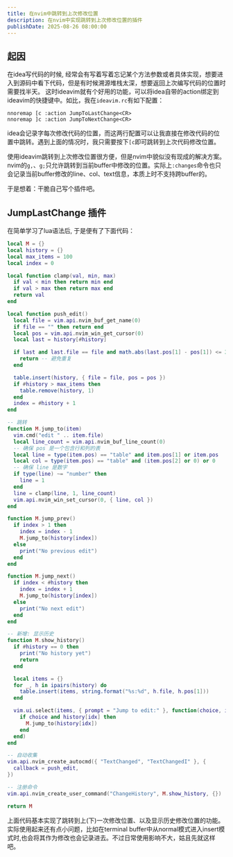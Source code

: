 ```yaml
---
title: 在nvim中跳转到上次修改位置
description: 在nvim中实现跳转到上次修改位置的插件
publishDate: 2025-08-26 08:00:00
---
```


## 起因

在idea写代码的时候, 经常会有写着写着忘记某个方法参数或者具体实现，想要进入到源码中看下代码，但是有时候溯源堆栈太深，想要返回上次编写代码的位置时需要找半天。
这时ideavim就有个好用的功能，可以将idea自带的action绑定到ideavim的快捷键中。如比，我在`ideavim.rc`有如下配置：

```vim
nnoremap [c :action JumpToLastChange<CR>
nnoremap ]c :action JumpToNextChange<CR>
```

idea会记录字每次修改代码的位置，而这两行配置可以让我直接在修改代码的位置中跳转。遇到上面的情况时，我只需要按下`[c`即可跳转到上次代码修改位置。

使用ideavim跳转到上次修改位置很方便，但是nvim中貌似没有现成的解决方案。
nvim的`g,`、`g;`只允许跳转到当前buffer中修改的位置。实际上`:changes`命令也只会记录当前buffer修改的line、col、text信息，本质上时不支持跨buffer的。

于是想着：干脆自己写个插件吧。

## JumpLastChange 插件

在简单学习了lua语法后, 于是便有了下面代码：

```lua
local M = {}
local history = {}
local max_items = 100
local index = 0

local function clamp(val, min, max)
  if val < min then return min end
  if val > max then return max end
  return val
end

local function push_edit()
  local file = vim.api.nvim_buf_get_name(0)
  if file == "" then return end
  local pos = vim.api.nvim_win_get_cursor(0)
  local last = history[#history]

  if last and last.file == file and math.abs(last.pos[1] - pos[1]) <= 3 then
    return -- 避免重复
  end

  table.insert(history, { file = file, pos = pos })
  if #history > max_items then
    table.remove(history, 1)
  end
  index = #history + 1
end

-- 跳转
function M.jump_to(item)
  vim.cmd("edit " .. item.file)
  local line_count = vim.api.nvim_buf_line_count(0)
  -- 确保 pos 是一个包含行和列的表
  local line = type(item.pos) == "table" and item.pos[1] or item.pos
  local col = type(item.pos) == "table" and (item.pos[2] or 0) or 0
  -- 确保 line 是数字
  if type(line) ~= "number" then
    line = 1
  end
  line = clamp(line, 1, line_count)
  vim.api.nvim_win_set_cursor(0, { line, col })
end

function M.jump_prev()
  if index > 1 then
    index = index - 1
    M.jump_to(history[index])
  else
    print("No previous edit")
  end
end

function M.jump_next()
  if index < #history then
    index = index + 1
    M.jump_to(history[index])
  else
    print("No next edit")
  end
end

-- 新增: 显示历史
function M.show_history()
  if #history == 0 then
    print("No history yet")
    return
  end

  local items = {}
  for _, h in ipairs(history) do
    table.insert(items, string.format("%s:%d", h.file, h.pos[1]))
  end

  vim.ui.select(items, { prompt = "Jump to edit:" }, function(choice, idx)
    if choice and history[idx] then
      M.jump_to(history[idx])
    end
  end)
end

-- 自动收集
vim.api.nvim_create_autocmd({ "TextChanged", "TextChangedI" }, {
  callback = push_edit,
})

-- 注册命令
vim.api.nvim_create_user_command("ChangeHistory", M.show_history, {})

return M
```

上面代码基本实现了跳转到上(下)一次修改位置、以及显示历史修改位置的功能。实际使用起来还有点小问题，比如在terminal buffer中从normal模式进入insert模式时,也会将其作为修改也会记录进去。不过日常使用影响不大，姑且先就这样吧。
